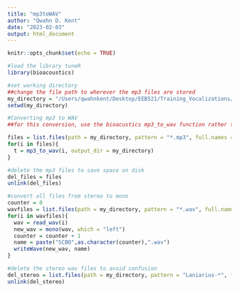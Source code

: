 ```yaml
---
title: "mp3toWAV"
author: "Qwahn D. Kent"
date: "2023-02-03"
output: html_document
---
```


```r
knitr::opts_chunk$set(echo = TRUE)
```

```r
#load the library tuneR
library(bioacoustics)
```

```r
#set working directory
##change the file path to wherever the mp3 files are stored
my_directory = "/Users/qwahnkent/Desktop/EEB521/Training_Vocalizations/SCBO"
setwd(my_directory)
```


```r
#Converting mp3 to WAV
##for this conversion, use the bioacustics mp3_to_wav function rather than the tuneR version

files = list.files(path = my_directory, pattern = "*.mp3", full.names = T, recursive = F)
for(i in files){
  t = mp3_to_wav(i, output_dir = my_directory)
}  

```

```r
#delete the mp3 files to save space on disk
del_files = files
unlink(del_files)
```

```r
#convert all files from stereo to mono
counter = 0
wavfiles = list.files(path = my_directory, pattern = "*.wav", full.names = T, recursive = F)
for(i in wavfiles){
  wav = read_wav(i)
  new_wav = mono(wav, which = "left")
  counter = counter + 1
  name = paste("SCBO",as.character(counter),".wav")
  writeWave(new_wav, name)
}
```

```r
#delete the stereo wav files to avoid confusion
del_stereo = list.files(path = my_directory, pattern = "Laniarius-*", full.names = T, recursive = F)
unlink(del_stereo)

```
